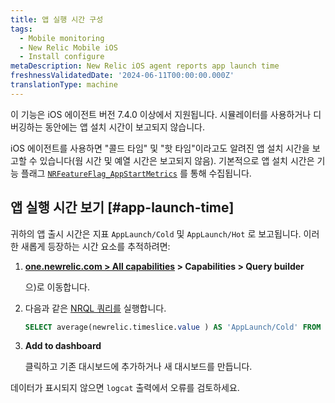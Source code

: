 ```yaml
---
title: 앱 실행 시간 구성
tags:
  - Mobile monitoring
  - New Relic Mobile iOS
  - Install configure
metaDescription: New Relic iOS agent reports app launch time
freshnessValidatedDate: '2024-06-11T00:00:00.000Z'
translationType: machine
---
```


<Callout variant="important">
  이 기능은 iOS 에이전트 버전 7.4.0 이상에서 지원됩니다. 시뮬레이터를 사용하거나 디버깅하는 동안에는 앱 설치 시간이 보고되지 않습니다.
</Callout>

iOS 에이전트를 사용하면 "콜드 타임" 및 "핫 타임"이라고도 알려진 앱 설치 시간을 보고할 수 있습니다(웜 시간 및 예열 시간은 보고되지 않음). 기본적으로 앱 설치 시간은 기능 플래그 [`NRFeatureFlag_AppStartMetrics`](/docs/mobile-monitoring/new-relic-mobile/mobile-sdk/configure-settings/#applaunchtime) 를 통해 수집됩니다.

## 앱 실행 시간 보기 [#app-launch-time]

귀하의 앱 출시 시간은 지표 `AppLaunch/Cold` 및 `AppLaunch/Hot` 로 보고됩니다. 이러한 새롭게 등장하는 시간 요소를 추적하려면:

1. <DNT>**[one.newrelic.com > All capabilities](https://one.newrelic.com/all-capabilities) > Capabilities > Query builder**</DNT>

   으)로 이동합니다.

2. 다음과 같은 [NRQL 쿼리를](/docs/query-your-data/explore-query-data/query-builder/use-advanced-nrql-mode-query-data/) 실행합니다.

   ```sql
   SELECT average(newrelic.timeslice.value ) AS 'AppLaunch/Cold' FROM Metric WHERE metricTimesliceName = 'AppLaunch/Cold' AND entity.guid = 'YOUR_APP_TOKEN' SINCE 1664218800000 UNTIL 1664220600000 TIMESERIES
   ```

3. <DNT>**Add to dashboard**</DNT>

   클릭하고 기존 대시보드에 추가하거나 새 대시보드를 만듭니다.

데이터가 표시되지 않으면 `logcat` 출력에서 오류를 검토하세요.